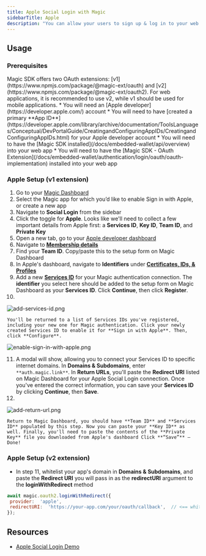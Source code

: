 ```yaml
---
title: Apple Social Login with Magic
sidebarTitle: Apple
description: "You can allow your users to sign up & log in to your web app with their Apple ID."
---
```


## Usage

### Prerequisites


<Note>
Magic SDK offers two OAuth extensions: [v1](https://www.npmjs.com/package/@magic-ext/oauth) and [v2](https://www.npmjs.com/package/@magic-ext/oauth2). For web applications, it is recommended to use v2, while v1 should be used for mobile applications.
</Note>
* You will need an [Apple developer](https://developer.apple.com/) account
* You will need to have [created a primary **App ID**](https://developer.apple.com/library/archive/documentation/ToolsLanguages/Conceptual/DevPortalGuide/CreatingandConfiguringAppIDs/CreatingandConfiguringAppIDs.html) for your Apple developer account
* You will need to have the [Magic SDK installed](/docs/embedded-wallet/api/overview) into your web app
* You will need to have the [Magic SDK - OAuth Extension](/docs/embedded-wallet/authentication/login/oauth/oauth-implementation) installed into your web app

### Apple Setup (v1 extension)

1.  Go to your [Magic Dashboard](https://dashboard.magic.link/login)
2.  Select the Magic app for which you’d like to enable Sign in with Apple, or create a new app
3.  Navigate to **Social Login** from the sidebar
4.  Click the toggle for **Apple**. Looks like we'll need to collect a few important details from Apple first: a **Services ID**, **Key ID**, **Team ID**, and **Private Key**
5.  Open a new tab, go to your [Apple developer dashboard](https://developer.apple.com/account)
6.  Navigate to [**Membership details**](https://developer.apple.com/account/#/membership)
7.  Find your **Team ID**. Copy/paste this to the setup form on Magic Dashboard
8.  In Apple's dashboard, navigate to **Identifiers** under [**Certificates, IDs, & Profiles**](https://developer.apple.com/account/resources/identifiers/list/serviceId)
9.  Add a new [**Services ID**](https://developer.apple.com/account/resources/identifiers/add/serviceId) for your Magic authentication connection. The **identifier** you select here should be added to the setup form on Magic Dashboard as your **Services ID**. Click **Continue**, then click **Register**.
10.
<Frame>
  <img src="/images/add-services-id.webp" alt="add-services-id.png"/>
</Frame>

    You'll be returned to a list of Services IDs you've registered, including your new one for Magic authentication. Click your newly created Services ID to enable it for **Sign in with Apple**. Then, click **Configure**.

<Frame>
  <img src="/images/enable-sign-in-with-apple.webp" alt="enable-sign-in-with-apple.png"/>
</Frame>

11. A modal will show, allowing you to connect your Services ID to specific internet domains. In **Domains & Subdomains**, enter `**auth.magic.link**`. In **Return URLs**, you'll paste the **Redirect URI** listed on Magic Dashboard for your Apple Social Login connection. Once you've entered the correct information, you can save your **Services ID** by clicking **Continue**, then **Save**.
12.
<Frame>
  <img src="/images/add-return-url.webp" alt="add-return-url.png"/>
</Frame>

    Return to Magic Dashboard, you should have **Team ID** and **Services ID** populated by this step. Now you can paste your **Key ID** as well. Finally, you'll need to paste the contents of the **Private Key** file you downloaded from Apple's dashboard Click **“Save”** – Done!

### Apple Setup (v2 extension)

* In step 11, whitelist your app's domain in **Domains & Subdomains**, and paste the **Redirect URI** you will pass in as the **redirectURI** argument to the **loginWithRedirect** method


```javascript JavaScript icon="square-js"
await magic.oauth2.loginWithRedirect({
 provider:  'apple',
 redirectURI:  'https://your-app.com/your/oauth/callback',  // <== whitelist this with Apple
});
```

## Resources

* [Apple Social Login Demo](https://5kkmud.csb.app/)



